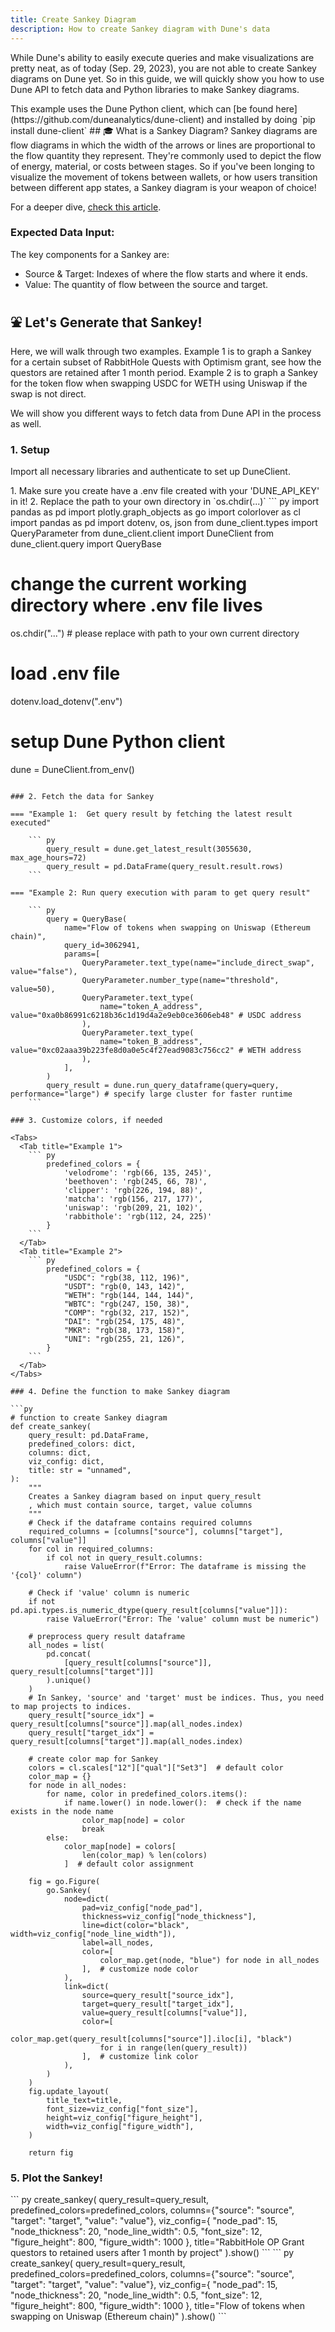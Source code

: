 ```yaml
---
title: Create Sankey Diagram
description: How to create Sankey diagram with Dune's data
---
```


While Dune's ability to easily execute queries and make visualizations are pretty neat, as of today (Sep. 29, 2023), you are not able to create Sankey diagrams on Dune yet. So in this guide, we will quickly show you how to use Dune API to fetch data and Python libraries to make Sankey diagrams.

<Note>
  This example uses the Dune Python client, which can [be found
  here](https://github.com/duneanalytics/dune-client) and installed by doing
  `pip install dune-client`
</Note>
## 🎓 What is a Sankey Diagram? Sankey diagrams are flow diagrams in which the width
of the arrows or lines are proportional to the flow quantity they represent. They're
commonly used to depict the flow of energy, material, or costs between stages. So
if you've been longing to visualize the movement of tokens between wallets, or how
users transition between different app states, a Sankey diagram is your weapon of
choice!

For a deeper dive, [check this article](https://medium.com/@twelsh37/understanding-plotly-sankey-charting-3ee263a81549).

### Expected Data Input:

The key components for a Sankey are:

- Source & Target: Indexes of where the flow starts and where it ends.
- Value: The quantity of flow between the source and target.

## ⛲ Let's Generate that Sankey!

Here, we will walk through two examples. Example 1 is to graph a Sankey for a certain subset of RabbitHole Quests with Optimism grant, see how the questors are retained after 1 month period. Example 2 is to graph a Sankey for the token flow when swapping USDC for WETH using Uniswap if the swap is not direct.

We will show you different ways to fetch data from Dune API in the process as well.

### 1. Setup

Import all necessary libraries and authenticate to set up DuneClient.

<Note>
  1. Make sure you create have a .env file created with your 'DUNE_API_KEY' in
  it! 2. Replace the path to your own directory in `os.chdir(...)`
</Note>
``` py import pandas as pd import plotly.graph_objects as go import colorlover as
cl import pandas as pd import dotenv, os, json from dune_client.types import QueryParameter
from dune_client.client import DuneClient from dune_client.query import QueryBase

# change the current working directory where .env file lives

os.chdir("...") # please replace with path to your own current directory

# load .env file

dotenv.load_dotenv(".env")

# setup Dune Python client

dune = DuneClient.from_env()

````

### 2. Fetch the data for Sankey

=== "Example 1:  Get query result by fetching the latest result executed"

    ``` py
        query_result = dune.get_latest_result(3055630, max_age_hours=72)
        query_result = pd.DataFrame(query_result.result.rows)
    ```

=== "Example 2: Run query execution with param to get query result"

    ``` py
        query = QueryBase(
            name="Flow of tokens when swapping on Uniswap (Ethereum chain)",
            query_id=3062941,
            params=[
                QueryParameter.text_type(name="include_direct_swap", value="false"),
                QueryParameter.number_type(name="threshold", value=50),
                QueryParameter.text_type(
                    name="token_A_address", value="0xa0b86991c6218b36c1d19d4a2e9eb0ce3606eb48" # USDC address
                ),
                QueryParameter.text_type(
                    name="token_B_address", value="0xc02aaa39b223fe8d0a0e5c4f27ead9083c756cc2" # WETH address
                ),
            ],
        )
        query_result = dune.run_query_dataframe(query=query, performance="large") # specify large cluster for faster runtime
    ```

### 3. Customize colors, if needed

<Tabs>
  <Tab title="Example 1">
    ``` py
        predefined_colors = {
            'velodrome': 'rgb(66, 135, 245)',
            'beethoven': 'rgb(245, 66, 78)',
            'clipper': 'rgb(226, 194, 88)',
            'matcha': 'rgb(156, 217, 177)',
            'uniswap': 'rgb(209, 21, 102)',
            'rabbithole': 'rgb(112, 24, 225)'
        }
    ```
  </Tab>
  <Tab title="Example 2">
    ``` py
        predefined_colors = {
            "USDC": "rgb(38, 112, 196)",
            "USDT": "rgb(0, 143, 142)",
            "WETH": "rgb(144, 144, 144)",
            "WBTC": "rgb(247, 150, 38)",
            "COMP": "rgb(32, 217, 152)",
            "DAI": "rgb(254, 175, 48)",
            "MKR": "rgb(38, 173, 158)",
            "UNI": "rgb(255, 21, 126)",
        }
    ```
  </Tab>
</Tabs>

### 4. Define the function to make Sankey diagram

```py
# function to create Sankey diagram
def create_sankey(
    query_result: pd.DataFrame,
    predefined_colors: dict,
    columns: dict,
    viz_config: dict,
    title: str = "unnamed",
):
    """
    Creates a Sankey diagram based on input query_result
    , which must contain source, target, value columns
    """
    # Check if the dataframe contains required columns
    required_columns = [columns["source"], columns["target"], columns["value"]]
    for col in required_columns:
        if col not in query_result.columns:
            raise ValueError(f"Error: The dataframe is missing the '{col}' column")

    # Check if 'value' column is numeric
    if not pd.api.types.is_numeric_dtype(query_result[columns["value"]]):
        raise ValueError("Error: The 'value' column must be numeric")

    # preprocess query result dataframe
    all_nodes = list(
        pd.concat(
            [query_result[columns["source"]], query_result[columns["target"]]]
        ).unique()
    )
    # In Sankey, 'source' and 'target' must be indices. Thus, you need to map projects to indices.
    query_result["source_idx"] = query_result[columns["source"]].map(all_nodes.index)
    query_result["target_idx"] = query_result[columns["target"]].map(all_nodes.index)

    # create color map for Sankey
    colors = cl.scales["12"]["qual"]["Set3"]  # default color
    color_map = {}
    for node in all_nodes:
        for name, color in predefined_colors.items():
            if name.lower() in node.lower():  # check if the name exists in the node name
                color_map[node] = color
                break
        else:
            color_map[node] = colors[
                len(color_map) % len(colors)
            ]  # default color assignment

    fig = go.Figure(
        go.Sankey(
            node=dict(
                pad=viz_config["node_pad"],
                thickness=viz_config["node_thickness"],
                line=dict(color="black", width=viz_config["node_line_width"]),
                label=all_nodes,
                color=[
                    color_map.get(node, "blue") for node in all_nodes
                ],  # customize node color
            ),
            link=dict(
                source=query_result["source_idx"],
                target=query_result["target_idx"],
                value=query_result[columns["value"]],
                color=[
                    color_map.get(query_result[columns["source"]].iloc[i], "black")
                    for i in range(len(query_result))
                ],  # customize link color
            ),
        )
    )
    fig.update_layout(
        title_text=title,
        font_size=viz_config["font_size"],
        height=viz_config["figure_height"],
        width=viz_config["figure_width"],
    )

    return fig
````

### 5. Plot the Sankey!

<Tabs>
  <Tab title="Example 1">
    ``` py
        create_sankey(
            query_result=query_result,
            predefined_colors=predefined_colors,
            columns={"source": "source", "target": "target", "value": "value"},
            viz_config={
                "node_pad": 15,
                "node_thickness": 20,
                "node_line_width": 0.5,
                "font_size": 12,
                "figure_height": 800,
                "figure_width": 1000   
            },
            title="RabbitHole OP Grant questors to retained users after 1 month by project"
        ).show()
    ```
  </Tab>
  <Tab title="Example 2">
    ``` py
        create_sankey(
            query_result=query_result,
            predefined_colors=predefined_colors,
            columns={"source": "source", "target": "target", "value": "value"},
            viz_config={
                "node_pad": 15,
                "node_thickness": 20,
                "node_line_width": 0.5,
                "font_size": 12,
                "figure_height": 800,
                "figure_width": 1000   
            },
            title="Flow of tokens when swapping on Uniswap (Ethereum chain)"
        ).show()
    ```
  </Tab>
</Tabs>
